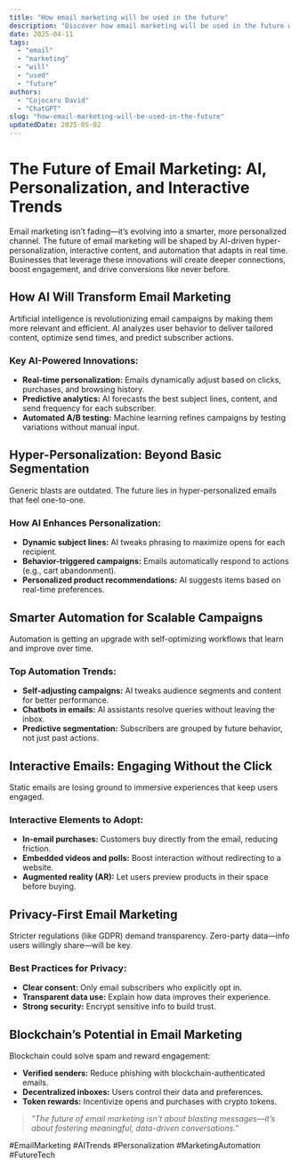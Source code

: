 ```yaml
---
title: "How email marketing will be used in the future"
description: "Discover how email marketing will be used in the future with this in-depth guide, providing actionable insights and practical tips to boost your knowledge and results."
date: 2025-04-11
tags:
  - "email"
  - "marketing"
  - "will"
  - "used"
  - "future"
authors:
  - "Cojocaru David"
  - "ChatGPT"
slug: "how-email-marketing-will-be-used-in-the-future"
updatedDate: 2025-05-02
---
```


# The Future of Email Marketing: AI, Personalization, and Interactive Trends  

Email marketing isn’t fading—it’s evolving into a smarter, more personalized channel. The future of email marketing will be shaped by AI-driven hyper-personalization, interactive content, and automation that adapts in real time. Businesses that leverage these innovations will create deeper connections, boost engagement, and drive conversions like never before.  

## How AI Will Transform Email Marketing  

Artificial intelligence is revolutionizing email campaigns by making them more relevant and efficient. AI analyzes user behavior to deliver tailored content, optimize send times, and predict subscriber actions.  

### Key AI-Powered Innovations:  
- **Real-time personalization:** Emails dynamically adjust based on clicks, purchases, and browsing history.  
- **Predictive analytics:** AI forecasts the best subject lines, content, and send frequency for each subscriber.  
- **Automated A/B testing:** Machine learning refines campaigns by testing variations without manual input.  

## Hyper-Personalization: Beyond Basic Segmentation  

Generic blasts are outdated. The future lies in hyper-personalized emails that feel one-to-one.  

### How AI Enhances Personalization:  
- **Dynamic subject lines:** AI tweaks phrasing to maximize opens for each recipient.  
- **Behavior-triggered campaigns:** Emails automatically respond to actions (e.g., cart abandonment).  
- **Personalized product recommendations:** AI suggests items based on real-time preferences.  

## Smarter Automation for Scalable Campaigns  

Automation is getting an upgrade with self-optimizing workflows that learn and improve over time.  

### Top Automation Trends:  
- **Self-adjusting campaigns:** AI tweaks audience segments and content for better performance.  
- **Chatbots in emails:** AI assistants resolve queries without leaving the inbox.  
- **Predictive segmentation:** Subscribers are grouped by future behavior, not just past actions.  

## Interactive Emails: Engaging Without the Click  

Static emails are losing ground to immersive experiences that keep users engaged.  

### Interactive Elements to Adopt:  
- **In-email purchases:** Customers buy directly from the email, reducing friction.  
- **Embedded videos and polls:** Boost interaction without redirecting to a website.  
- **Augmented reality (AR):** Let users preview products in their space before buying.  

## Privacy-First Email Marketing  

Stricter regulations (like GDPR) demand transparency. Zero-party data—info users willingly share—will be key.  

### Best Practices for Privacy:  
- **Clear consent:** Only email subscribers who explicitly opt in.  
- **Transparent data use:** Explain how data improves their experience.  
- **Strong security:** Encrypt sensitive info to build trust.  

## Blockchain’s Potential in Email Marketing  

Blockchain could solve spam and reward engagement:  
- **Verified senders:** Reduce phishing with blockchain-authenticated emails.  
- **Decentralized inboxes:** Users control their data and preferences.  
- **Token rewards:** Incentivize opens and purchases with crypto tokens.  

> _"The future of email marketing isn’t about blasting messages—it’s about fostering meaningful, data-driven conversations."_  

#EmailMarketing #AITrends #Personalization #MarketingAutomation #FutureTech